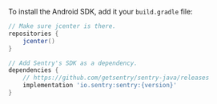 To install the Android SDK, add it your `build.gradle` file:

```groovy {filename:build.gradle}
// Make sure jcenter is there.
repositories {
    jcenter()
}

// Add Sentry's SDK as a dependency.
dependencies {
    // https://github.com/getsentry/sentry-java/releases
    implementation 'io.sentry:sentry:{version}'
}
```
